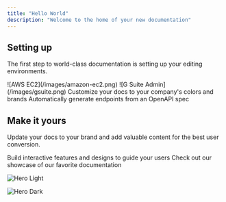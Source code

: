 ```yaml
---
title: "Hello World"
description: "Welcome to the home of your new documentation"
---
```


## Setting up

The first step to world-class documentation is setting up your editing environments.

<CardGroup cols={4}>
  <Card title="Amazon Ec2"  href="https://support.configview.com/ec2">
    ![AWS EC2](/images/amazon-ec2.png)
  </Card>
  <Card title="Google"  href="https://support.configview.com/gsuite">
    ![G Suite Admin](/images/gsuite.png)

  </Card>
  <Card title="Customize Style"  href="https://mintlify.com/docs/settings/global">
    Customize your docs to your company's colors and brands
  </Card>
  <Card title="Reference APIs"  href="https://mintlify.com/docs/api-playground/openapi">
    Automatically generate endpoints from an OpenAPI spec
  </Card>
</CardGroup>

## Make it yours

Update your docs to your brand and add valuable content for the best user conversion.

<CardGroup cols={2}>
  <Card title="Add Components" icon="screwdriver-wrench" href="https://mintlify.com/docs/content/components/accordions">
    Build interactive features and designs to guide your users
  </Card>
  <Card title="Get Inspiration" icon="stars" href="https://mintlify.com/customers">
    Check out our showcase of our favorite documentation
  </Card>
</CardGroup>

<img
  className="block dark:hidden"
  src="/images/hero-light.png"
  alt="Hero Light"
/>

<img
  className="hidden dark:block"
  src="/images/hero-dark.png"
  alt="Hero Dark"
/>